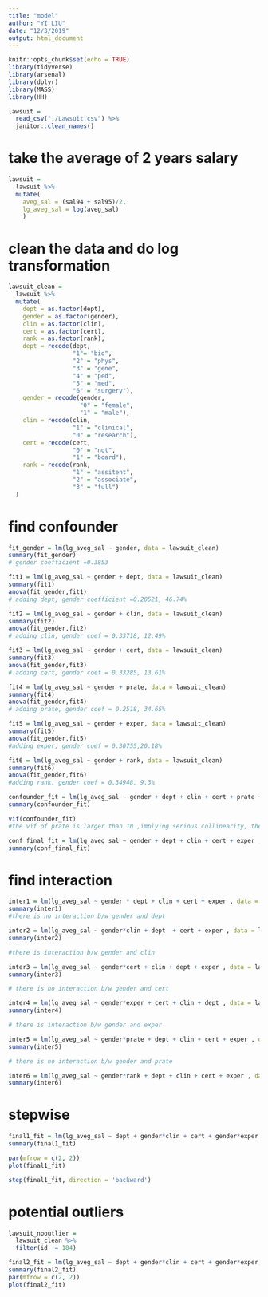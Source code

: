 ```yaml
---
title: "model"
author: "YI LIU"
date: "12/3/2019"
output: html_document
---
```


```r
knitr::opts_chunk$set(echo = TRUE)
library(tidyverse)
library(arsenal)
library(dplyr)
library(MASS)
library(HH)
```

```r
lawsuit = 
  read_csv("./Lawsuit.csv") %>% 
  janitor::clean_names()
```

# take the average of 2 years salary

```r
lawsuit = 
  lawsuit %>% 
  mutate(
    aveg_sal = (sal94 + sal95)/2,
    lg_aveg_sal = log(aveg_sal)
    )
```

# clean the data and do log transformation

```r
lawsuit_clean =
  lawsuit %>% 
  mutate(
    dept = as.factor(dept),
    gender = as.factor(gender),
    clin = as.factor(clin),
    cert = as.factor(cert),
    rank = as.factor(rank),
    dept = recode(dept, 
                  "1"= "bio",
                  "2" = "phys",
                  "3" = "gene",
                  "4" = "ped",
                  "5" = "med", 
                  "6" = "surgery"),
    gender = recode(gender, 
                    "0" = "female",
                    "1" = "male"),
    clin = recode(clin, 
                  "1" = "clinical",
                  "0" = "research"),
    cert = recode(cert, 
                  "0" = "not",
                  "1" = "board"),
    rank = recode(rank, 
                  "1" = "assitent",
                  "2" = "associate",
                  "3" = "full")
  ) 


```


# find confounder

```r
fit_gender = lm(lg_aveg_sal ~ gender, data = lawsuit_clean)
summary(fit_gender)
# gender coefficient =0.3853

fit1 = lm(lg_aveg_sal ~ gender + dept, data = lawsuit_clean)
summary(fit1)
anova(fit_gender,fit1)
# adding dept, gender coefficient =0.20521, 46.74%

fit2 = lm(lg_aveg_sal ~ gender + clin, data = lawsuit_clean)
summary(fit2)
anova(fit_gender,fit2)
# adding clin, gender coef = 0.33718, 12.49%

fit3 = lm(lg_aveg_sal ~ gender + cert, data = lawsuit_clean)
summary(fit3)
anova(fit_gender,fit3)
# adding cert, gender coef = 0.33285, 13.61%

fit4 = lm(lg_aveg_sal ~ gender + prate, data = lawsuit_clean)
summary(fit4)
anova(fit_gender,fit4)
# adding prate, gender coef = 0.2518, 34.65%

fit5 = lm(lg_aveg_sal ~ gender + exper, data = lawsuit_clean)
summary(fit5)
anova(fit_gender,fit5)
#adding exper, gender coef = 0.30755,20.18%

fit6 = lm(lg_aveg_sal ~ gender + rank, data = lawsuit_clean)
summary(fit6)
anova(fit_gender,fit6)
#adding rank, gender coef = 0.34948, 9.3%

confounder_fit = lm(lg_aveg_sal ~ gender + dept + clin + cert + prate + exper, data = lawsuit_clean)
summary(confounder_fit)

vif(confounder_fit)
#the vif of prate is larger than 10 ,implying serious collinearity, then we drop prate

conf_final_fit = lm(lg_aveg_sal ~ gender + dept + clin + cert + exper , data = lawsuit_clean)
summary(conf_final_fit)
```

# find interaction

```r
inter1 = lm(lg_aveg_sal ~ gender * dept + clin + cert + exper , data = lawsuit_clean)
summary(inter1)
#there is no interaction b/w gender and dept

inter2 = lm(lg_aveg_sal ~ gender*clin + dept  + cert + exper , data = lawsuit_clean)
summary(inter2)

#there is interaction b/w gender and clin

inter3 = lm(lg_aveg_sal ~ gender*cert + clin + dept + exper , data = lawsuit_clean)
summary(inter3)

# there is no interaction b/w gender and cert

inter4 = lm(lg_aveg_sal ~ gender*exper + cert + clin + dept , data = lawsuit_clean)
summary(inter4)

# there is interaction b/w gender and exper

inter5 = lm(lg_aveg_sal ~ gender*prate + dept + clin + cert + exper , data = lawsuit_clean)
summary(inter5)

# there is no interaction b/w gender and prate

inter6 = lm(lg_aveg_sal ~ gender*rank + dept + clin + cert + exper , data = lawsuit_clean)
summary(inter6)

```

# stepwise
```r
final1_fit = lm(lg_aveg_sal ~ dept + gender*clin + cert + gender*exper , data = lawsuit_clean)
summary(final1_fit)

par(mfrow = c(2, 2))
plot(final1_fit)

step(final1_fit, direction = 'backward')
```


# potential outliers

```r
lawsuit_nooutlier = 
  lawsuit_clean %>% 
  filter(id != 184)

final2_fit = lm(lg_aveg_sal ~ dept + gender*clin + cert + gender*exper, data = lawsuit_nooutlier)
summary(final2_fit)
par(mfrow = c(2, 2))
plot(final2_fit)
```


